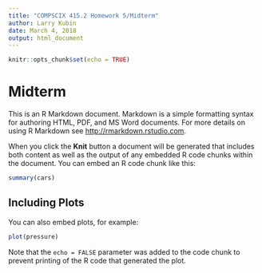 ```yaml
---
title: "COMPSCIX 415.2 Homework 5/Midterm"
author: Larry Kubin
date: March 4, 2018
output: html_document
---
```


```r
knitr::opts_chunk$set(echo = TRUE)
```

# Midterm

This is an R Markdown document. Markdown is a simple formatting syntax for authoring HTML, PDF, and MS Word documents. For more details on using R Markdown see <http://rmarkdown.rstudio.com>.

When you click the **Knit** button a document will be generated that includes both content as well as the output of any embedded R code chunks within the document. You can embed an R code chunk like this:

```r
summary(cars)
```

## Including Plots

You can also embed plots, for example:

```r
plot(pressure)
```

Note that the `echo = FALSE` parameter was added to the code chunk to prevent printing of the R code that generated the plot.
